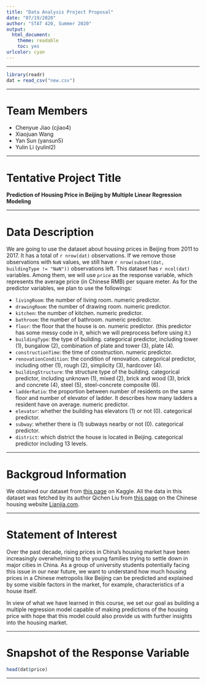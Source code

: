 ```yaml
---
title: "Data Analysis Project Proposal"
date: "07/19/2020"
author: "STAT 420, Summer 2020"
output:
  html_document: 
    theme: readable
    toc: yes
urlcolor: cyan
---
```


*** 

```r
library(readr)
dat = read_csv("new.csv")
```

*** 

# Team Members

- Chenyue Jiao (cjiao4)
- Xiaojuan Wang
- Yan Sun (yansun5)
- Yulin Li (yulinl2)

*** 

# Tentative Project Title

**Prediction of Housing Price in Beijing by Multiple Linear Regression Modeling**

*** 

# Data Description

We are going to use the dataset about housing prices in Beijing from 2011 to 2017. It has a total of `r nrow(dat)` observations. If we remove those observations with `NaN` values, we still have `r nrow(subset(dat, buildingType != "NaN"))` observations left. This dataset has `r ncol(dat)` variables. Among them, we will use `price` as the response variable, which represents the average price (in Chinese RMB) per square meter. As for the predictor variables, we plan to use the followings:

- `livingRoom`: the number of living room. numeric predictor.
- `drawingRoom`: the number of drawing room. numeric predictor.
- `kitchen`: the number of kitchen. numeric predictor.
- `bathroom`: the number of bathroom. numeric predictor.
- `floor`: the floor that the house is on. numeric predictor. (this predictor has some messy code in it, which we will preprocess before using it.)
- `buildingType`: the type of building. categorical predictor, including tower (1), bungalow (2), combination of plate and tower (3), plate (4).
- `constructionTime`: the time of construction. numeric predictor.
- `renovationCondition`: the condition of renovation. categorical predictor, including other (1), rough (2), simplicity (3), hardcover (4).
- `buildingStructure`: the structure type of the building. categorical predictor, including unknown (1), mixed (2), brick and wood (3), brick and concrete (4), steel (5), steel-concrete composite (6).
- `ladderRatio`: the proportion between number of residents on the same floor and number of elevator of ladder. It describes how many ladders a resident have on average. numeric predictor.
- `elevator`: whether the building has elevators (1) or not (0). categorical predictor.
- `subway`: whether there is (1) subways nearby or not (0). categorical predictor.
- `district`: which district the house is located in Beijing. categorical predictor including 13 levels.

*** 

# Backgroud Information

We obtained our dataset from [this page](https://www.kaggle.com/ruiqurm/lianjia) on Kaggle. All the data in this dataset was fetched by its author Qichen Liu from [this page](https://bj.lianjia.com/chengjiao) on the Chinese housing website [Lianjia.com](https://bj.lianjia.com).

*** 

# Statement of Interest

Over the past decade, rising prices in China's housing market have been increasingly overwhelming to the young families trying to settle down in major cities in China. As a group of university students potentially facing this issue in our near future, we want to understand how much housing prices in a Chinese metropolis like Beijing can be predicted and explained by some visible factors in the market, for example, characteristics of a house itself. 

In view of what we have learned in this course, we set our goal as building a multiple regression model capable of making predictions of the housing price with hope that this model could also provide us with further insights into the housing market. 

*** 

# Snapshot of the Response Variable

```r
head(dat$price)
```

*** 



